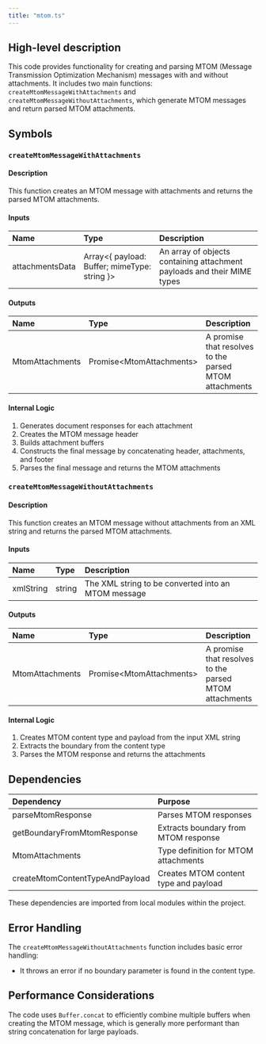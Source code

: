 ```yaml
---
title: "mtom.ts"
---
```


## High-level description
This code provides functionality for creating and parsing MTOM (Message Transmission Optimization Mechanism) messages with and without attachments. It includes two main functions: `createMtomMessageWithAttachments` and `createMtomMessageWithoutAttachments`, which generate MTOM messages and return parsed MTOM attachments.

## Symbols

### `createMtomMessageWithAttachments`
#### Description
This function creates an MTOM message with attachments and returns the parsed MTOM attachments.

#### Inputs
| Name | Type | Description |
|:-----|:-----|:------------|
| attachmentsData | Array&lt;\{ payload: Buffer; mimeType: string \}&gt; | An array of objects containing attachment payloads and their MIME types |

#### Outputs
| Name | Type | Description |
|:-----|:-----|:------------|
| MtomAttachments | Promise&lt;MtomAttachments&gt; | A promise that resolves to the parsed MTOM attachments |

#### Internal Logic
1. Generates document responses for each attachment
2. Creates the MTOM message header
3. Builds attachment buffers
4. Constructs the final message by concatenating header, attachments, and footer
5. Parses the final message and returns the MTOM attachments

### `createMtomMessageWithoutAttachments`
#### Description
This function creates an MTOM message without attachments from an XML string and returns the parsed MTOM attachments.

#### Inputs
| Name | Type | Description |
|:-----|:-----|:------------|
| xmlString | string | The XML string to be converted into an MTOM message |

#### Outputs
| Name | Type | Description |
|:-----|:-----|:------------|
| MtomAttachments | Promise&lt;MtomAttachments&gt; | A promise that resolves to the parsed MTOM attachments |

#### Internal Logic
1. Creates MTOM content type and payload from the input XML string
2. Extracts the boundary from the content type
3. Parses the MTOM response and returns the attachments

## Dependencies
| Dependency | Purpose |
|:-----------|:--------|
| parseMtomResponse | Parses MTOM responses |
| getBoundaryFromMtomResponse | Extracts boundary from MTOM response |
| MtomAttachments | Type definition for MTOM attachments |
| createMtomContentTypeAndPayload | Creates MTOM content type and payload |

These dependencies are imported from local modules within the project.

## Error Handling
The `createMtomMessageWithoutAttachments` function includes basic error handling:
- It throws an error if no boundary parameter is found in the content type.

## Performance Considerations
The code uses `Buffer.concat` to efficiently combine multiple buffers when creating the MTOM message, which is generally more performant than string concatenation for large payloads.
